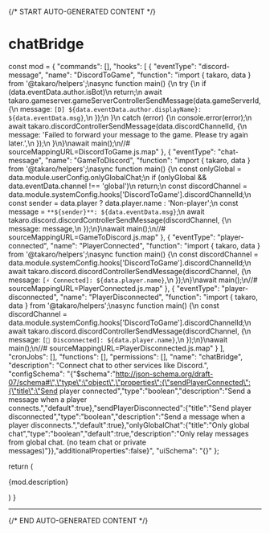 {/* START AUTO-GENERATED CONTENT */}

# chatBridge

  const mod = {
  "commands": [],
  "hooks": [
    {
      "eventType": "discord-message",
      "name": "DiscordToGame",
      "function": "import { takaro, data } from '@takaro/helpers';\nasync function main() {\n    try {\n        if (data.eventData.author.isBot)\n            return;\n        await takaro.gameserver.gameServerControllerSendMessage(data.gameServerId, {\n            message: `[D] ${data.eventData.author.displayName}:  ${data.eventData.msg}`,\n        });\n    }\n    catch (error) {\n        console.error(error);\n        await takaro.discordControllerSendMessage(data.discordChannelId, {\n            message: 'Failed to forward your message to the game. Please try again later.',\n        });\n    }\n}\nawait main();\n//# sourceMappingURL=DiscordToGame.js.map"
    },
    {
      "eventType": "chat-message",
      "name": "GameToDiscord",
      "function": "import { takaro, data } from '@takaro/helpers';\nasync function main() {\n    const onlyGlobal = data.module.userConfig.onlyGlobalChat;\n    if (onlyGlobal && data.eventData.channel !== 'global')\n        return;\n    const discordChannel = data.module.systemConfig.hooks['DiscordToGame'].discordChannelId;\n    const sender = data.player ? data.player.name : 'Non-player';\n    const message = `**${sender}**: ${data.eventData.msg}`;\n    await takaro.discord.discordControllerSendMessage(discordChannel, {\n        message: message,\n    });\n}\nawait main();\n//# sourceMappingURL=GameToDiscord.js.map"
    },
    {
      "eventType": "player-connected",
      "name": "PlayerConnected",
      "function": "import { takaro, data } from '@takaro/helpers';\nasync function main() {\n    const discordChannel = data.module.systemConfig.hooks['DiscordToGame'].discordChannelId;\n    await takaro.discord.discordControllerSendMessage(discordChannel, {\n        message: `[⚡ Connected]: ${data.player.name}`,\n    });\n}\nawait main();\n//# sourceMappingURL=PlayerConnected.js.map"
    },
    {
      "eventType": "player-disconnected",
      "name": "PlayerDisconnected",
      "function": "import { takaro, data } from '@takaro/helpers';\nasync function main() {\n    const discordChannel = data.module.systemConfig.hooks['DiscordToGame'].discordChannelId;\n    await takaro.discord.discordControllerSendMessage(discordChannel, {\n        message: `[👋 Disconnected]: ${data.player.name}`,\n    });\n}\nawait main();\n//# sourceMappingURL=PlayerDisconnected.js.map"
    }
  ],
  "cronJobs": [],
  "functions": [],
  "permissions": [],
  "name": "chatBridge",
  "description": "Connect chat to other services like Discord.",
  "configSchema": "{\"$schema\":\"http://json-schema.org/draft-07/schema#\",\"type\":\"object\",\"properties\":{\"sendPlayerConnected\":{\"title\":\"Send player connected\",\"type\":\"boolean\",\"description\":\"Send a message when a player connects.\",\"default\":true},\"sendPlayerDisconnected\":{\"title\":\"Send player disconnected\",\"type\":\"boolean\",\"description\":\"Send a message when a player disconnects.\",\"default\":true},\"onlyGlobalChat\":{\"title\":\"Only global chat\",\"type\":\"boolean\",\"default\":true,\"description\":\"Only relay messages from global chat. (no team chat or private messages)\"}},\"additionalProperties\":false}",
  "uiSchema": "{}"
};

  return (
    <div>
      <p>{mod.description}</p>
      <Commands commands={mod.commands} />
      <CronJobs cronJobs={mod.cronJobs} />
      <Hooks hooks={mod.hooks} />
      <Config configSchema={mod.configSchema} />
    </div>
  )
}

<Module />

---
{/* END AUTO-GENERATED CONTENT */}